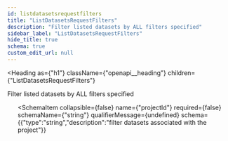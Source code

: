 ```yaml
---
id: listdatasetsrequestfilters
title: "ListDatasetsRequestFilters"
description: "Filter listed datasets by ALL filters specified"
sidebar_label: "ListDatasetsRequestFilters"
hide_title: true
schema: true
custom_edit_url: null
---
```



<Heading
  as={"h1"}
  className={"openapi__heading"}
  children={"ListDatasetsRequestFilters"}
>
</Heading>



Filter listed datasets by ALL filters specified

<ul>
  <SchemaItem
    collapsible={false}
    name={"query"}
    required={false}
    schemaName={"string"}
    qualifierMessage={undefined}
    schema={{"type":"string","description":"search query substring match for name and description"}}
  >
    
  </SchemaItem><SchemaItem
    collapsible={false}
    name={"projectId"}
    required={false}
    schemaName={"string"}
    qualifierMessage={undefined}
    schema={{"type":"string","description":"filter datasets associated with the project"}}
  >
    
  </SchemaItem>
</ul>
            